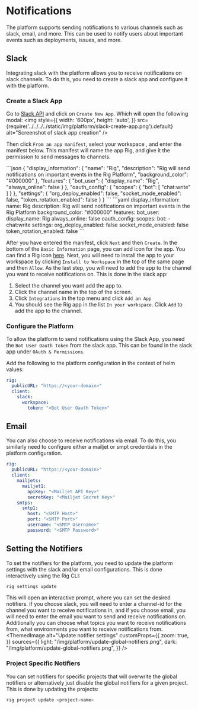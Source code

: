 
# Notifications
The platform supports sending notifications to various channels such as slack, email, and more. This can be used to notify users about important events such as deployments, issues, and more.

## Slack

Integrating slack with the platform allows you to receive notifications on slack channels. To do this, you need to create a slack app and configure it with the platform.

### Create a Slack App

Go to [Slack API](https://api.slack.com/apps) and click on `Create New App`. Which will open the following modal:
<img style={{
    width: '600px',
    height: 'auto',
}} src={require('../../../../static/img/platform/slack-create-app.png').default} alt="Screenshot of slack app creation" />

Then click `From an app manifest`, select your workspace , and enter the manifest below. This manifest will name the app Rig, and give it the permission to send messages to channels.

<Tabs>
<TabItem value="json" label="json">
```json
{
    "display_information": {
        "name": "Rig",
        "description": "Rig will send notifications on important events in the Rig Platform",
        "background_color": "#000000"
    },
    "features": {
        "bot_user": {
            "display_name": "Rig",
            "always_online": false
        }
    },
    "oauth_config": {
        "scopes": {
            "bot": [
                "chat:write"
            ]
        }
    },
    "settings": {
        "org_deploy_enabled": false,
        "socket_mode_enabled": false,
        "token_rotation_enabled": false
    }
}
```
</TabItem>
<TabItem value="yaml" label="yaml">
```yaml
display_information:
  name: Rig
  description: Rig will send notifications on important events in the Rig Platform
  background_color: "#000000"
features:
  bot_user:
    display_name: Rig
    always_online: false
oauth_config:
  scopes:
    bot:
      - chat:write
settings:
  org_deploy_enabled: false
  socket_mode_enabled: false
  token_rotation_enabled: false
```
</TabItem>
</Tabs>

After you have entered the manifest, click `Next` and then `Create`. In the bottom of the `Basic Information` page, you can add icon for the app. You can find a Rig icon [here](https://go.rig.dev/hubfs/Linkedin.png). 
Next, you will need to install the app to your workspace by clicking `Install to Workspace` in the top of the same page and then `Allow`.
As the last step, you will need to add the app to the channel you want to receive notifications on. This is done in the slack app:
1. Select the channel you want add the app to.
2. Click the channel name in the top of the screen.
3. Click `Integrations` in the top menu and click `Add an App`
4. You should see the Rig app in the list `In your workspace`. Click `Add` to add the app to the channel.

### Configure the Platform
To allow the platform to send notifications using the Slack App, you need the `Bot User Oauth Token` from the slack app. This can be found in the slack app under `OAuth & Permissions`. 

Add the following to the platform configuration in the context of helm values:
```yaml
rig:
  publicURL: "https://<your-domain>"
  client:
    slack:
      workspace:
        token: "<Bot User Oauth Token>"
```

## Email
You can also choose to receive notifications via email. To do this, you similarly need to configure either a mailjet or smpt credentials in the platform configuration.
```yaml title="Helm values - Platform"
rig:
  publicURL: "https://<your-domain>"
  client:
    mailjets:
      mailjet1:
        apiKey: "<Mailjet API Key>"
        secretKey: "<Mailjet Secret Key>"
    smtps:
      smtp1:
        host: "<SMTP Host>"
        port: "<SMTP Port>"
        username: "<SMTP Username>"
        password: "<SMTP Password>"
```

## Setting the Notifiers
To set the notifiers for the platform, you need to update the platform settings with the slack and/or email configurations. This is done interactively using the Rig CLI:
```bash
rig settings update
```

This will open an interactive prompt, where you can set the desired notifiers.
If you choose slack, you will need to enter a channel-id for the channel you want to receive notifications in, and if you choose email, you will need to enter the email you want to send and receive notifications on.
Additionally you can choose what topics you want to receive notifications from, what environments you want to receive notifications from.
  <ThemedImage
    alt="Update notifier settings"
    customProps={{
      zoom: true,
    }}
    sources={{
      light: "/img/platform/update-global-notifiers.png",
      dark: "/img/platform/update-global-notifiers.png",
    }}
  />
### Project Specific Notifiers
You can set notifiers for specific projects that will overwrite the global notifiers or alternatively just disable the global notifiers for a given project. This is done by updating the projects:
```bash
rig project update <project-name>
```

